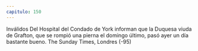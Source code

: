 ```yaml
---
capitulo: 150
---
```


Inválidos
Del Hospital del Condado de York informan que la Duquesa viuda de
Grafton, que se rompió una pierna el domingo último, pasó ayer un día bastante
bueno.
The Sunday Times, Londres
(-95)
